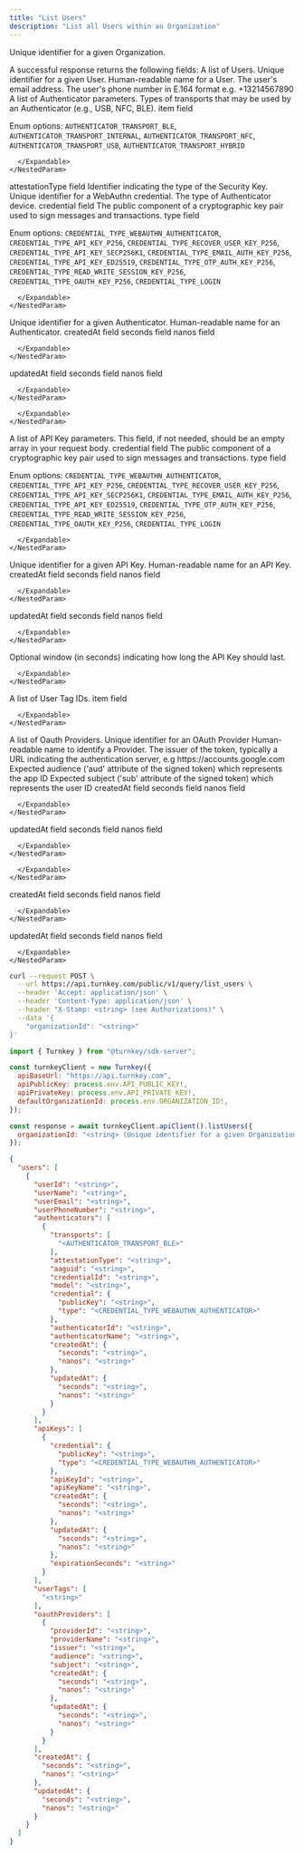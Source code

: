 ```yaml
---
title: "List Users"
description: "List all Users within an Organization"
---
```



<EndpointPath type="query" path="list_users" />

<Authorizations />

<H3Bordered text="Body" />

<ParamField body="organizationId" type="string" required={true}>

Unique identifier for a given Organization.
</ParamField>


<H3Bordered text="Response" />
A successful response returns the following fields:

<ResponseField name="users" type="array" required={true}>
  A list of Users.
  <Expandable title="users details">
    <NestedParam parentKey="users" childKey="userId" type="string" required={true}>
Unique identifier for a given User.
</NestedParam>
<NestedParam parentKey="users" childKey="userName" type="string" required={true}>
Human-readable name for a User.
</NestedParam>
<NestedParam parentKey="users" childKey="userEmail" type="string" required={false}>
The user's email address.
</NestedParam>
<NestedParam parentKey="users" childKey="userPhoneNumber" type="string" required={false}>
The user's phone number in E.164 format e.g. +13214567890
</NestedParam>
<NestedParam parentKey="users" childKey="authenticators" type="array" required={true}>
      A list of Authenticator parameters.
      <Expandable title="authenticators details">
        <NestedParam parentKey="users.authenticators" childKey="transports" type="array" required={true}>
      Types of transports that may be used by an Authenticator (e.g., USB, NFC, BLE).
      <Expandable title="transports details">
        <NestedParam parentKey="users.authenticators.transports" childKey="item" type="enum" required={true}>
item field
  
Enum options: `AUTHENTICATOR_TRANSPORT_BLE`, `AUTHENTICATOR_TRANSPORT_INTERNAL`, `AUTHENTICATOR_TRANSPORT_NFC`, `AUTHENTICATOR_TRANSPORT_USB`, `AUTHENTICATOR_TRANSPORT_HYBRID`

</NestedParam>

      </Expandable>
    </NestedParam>
<NestedParam parentKey="users.authenticators" childKey="attestationType" type="string" required={true}>
attestationType field
</NestedParam>
<NestedParam parentKey="users.authenticators" childKey="aaguid" type="string" required={true}>
Identifier indicating the type of the Security Key.
</NestedParam>
<NestedParam parentKey="users.authenticators" childKey="credentialId" type="string" required={true}>
Unique identifier for a WebAuthn credential.
</NestedParam>
<NestedParam parentKey="users.authenticators" childKey="model" type="string" required={true}>
The type of Authenticator device.
</NestedParam>
<NestedParam parentKey="users.authenticators" childKey="credential" type="object" required={true}>
      credential field
      <Expandable title="credential details">
        <NestedParam parentKey="users.authenticators.credential" childKey="publicKey" type="string" required={true}>
The public component of a cryptographic key pair used to sign messages and transactions.
</NestedParam>
<NestedParam parentKey="users.authenticators.credential" childKey="type" type="enum" required={true}>
type field
  
Enum options: `CREDENTIAL_TYPE_WEBAUTHN_AUTHENTICATOR`, `CREDENTIAL_TYPE_API_KEY_P256`, `CREDENTIAL_TYPE_RECOVER_USER_KEY_P256`, `CREDENTIAL_TYPE_API_KEY_SECP256K1`, `CREDENTIAL_TYPE_EMAIL_AUTH_KEY_P256`, `CREDENTIAL_TYPE_API_KEY_ED25519`, `CREDENTIAL_TYPE_OTP_AUTH_KEY_P256`, `CREDENTIAL_TYPE_READ_WRITE_SESSION_KEY_P256`, `CREDENTIAL_TYPE_OAUTH_KEY_P256`, `CREDENTIAL_TYPE_LOGIN`

</NestedParam>

      </Expandable>
    </NestedParam>
<NestedParam parentKey="users.authenticators" childKey="authenticatorId" type="string" required={true}>
Unique identifier for a given Authenticator.
</NestedParam>
<NestedParam parentKey="users.authenticators" childKey="authenticatorName" type="string" required={true}>
Human-readable name for an Authenticator.
</NestedParam>
<NestedParam parentKey="users.authenticators" childKey="createdAt" type="object" required={true}>
      createdAt field
      <Expandable title="createdAt details">
        <NestedParam parentKey="users.authenticators.createdAt" childKey="seconds" type="string" required={true}>
seconds field
</NestedParam>
<NestedParam parentKey="users.authenticators.createdAt" childKey="nanos" type="string" required={true}>
nanos field
</NestedParam>

      </Expandable>
    </NestedParam>
<NestedParam parentKey="users.authenticators" childKey="updatedAt" type="object" required={true}>
      updatedAt field
      <Expandable title="updatedAt details">
        <NestedParam parentKey="users.authenticators.updatedAt" childKey="seconds" type="string" required={true}>
seconds field
</NestedParam>
<NestedParam parentKey="users.authenticators.updatedAt" childKey="nanos" type="string" required={true}>
nanos field
</NestedParam>

      </Expandable>
    </NestedParam>

      </Expandable>
    </NestedParam>
<NestedParam parentKey="users" childKey="apiKeys" type="array" required={true}>
      A list of API Key parameters. This field, if not needed, should be an empty array in your request body.
      <Expandable title="apiKeys details">
        <NestedParam parentKey="users.apiKeys" childKey="credential" type="object" required={true}>
      credential field
      <Expandable title="credential details">
        <NestedParam parentKey="users.apiKeys.credential" childKey="publicKey" type="string" required={true}>
The public component of a cryptographic key pair used to sign messages and transactions.
</NestedParam>
<NestedParam parentKey="users.apiKeys.credential" childKey="type" type="enum" required={true}>
type field
  
Enum options: `CREDENTIAL_TYPE_WEBAUTHN_AUTHENTICATOR`, `CREDENTIAL_TYPE_API_KEY_P256`, `CREDENTIAL_TYPE_RECOVER_USER_KEY_P256`, `CREDENTIAL_TYPE_API_KEY_SECP256K1`, `CREDENTIAL_TYPE_EMAIL_AUTH_KEY_P256`, `CREDENTIAL_TYPE_API_KEY_ED25519`, `CREDENTIAL_TYPE_OTP_AUTH_KEY_P256`, `CREDENTIAL_TYPE_READ_WRITE_SESSION_KEY_P256`, `CREDENTIAL_TYPE_OAUTH_KEY_P256`, `CREDENTIAL_TYPE_LOGIN`

</NestedParam>

      </Expandable>
    </NestedParam>
<NestedParam parentKey="users.apiKeys" childKey="apiKeyId" type="string" required={true}>
Unique identifier for a given API Key.
</NestedParam>
<NestedParam parentKey="users.apiKeys" childKey="apiKeyName" type="string" required={true}>
Human-readable name for an API Key.
</NestedParam>
<NestedParam parentKey="users.apiKeys" childKey="createdAt" type="object" required={true}>
      createdAt field
      <Expandable title="createdAt details">
        <NestedParam parentKey="users.apiKeys.createdAt" childKey="seconds" type="string" required={true}>
seconds field
</NestedParam>
<NestedParam parentKey="users.apiKeys.createdAt" childKey="nanos" type="string" required={true}>
nanos field
</NestedParam>

      </Expandable>
    </NestedParam>
<NestedParam parentKey="users.apiKeys" childKey="updatedAt" type="object" required={true}>
      updatedAt field
      <Expandable title="updatedAt details">
        <NestedParam parentKey="users.apiKeys.updatedAt" childKey="seconds" type="string" required={true}>
seconds field
</NestedParam>
<NestedParam parentKey="users.apiKeys.updatedAt" childKey="nanos" type="string" required={true}>
nanos field
</NestedParam>

      </Expandable>
    </NestedParam>
<NestedParam parentKey="users.apiKeys" childKey="expirationSeconds" type="string" required={false}>
Optional window (in seconds) indicating how long the API Key should last.
</NestedParam>

      </Expandable>
    </NestedParam>
<NestedParam parentKey="users" childKey="userTags" type="array" required={true}>
      A list of User Tag IDs.
      <Expandable title="userTags details">
        <NestedParam parentKey="users.userTags" childKey="item" type="string" required={true}>
item field
</NestedParam>

      </Expandable>
    </NestedParam>
<NestedParam parentKey="users" childKey="oauthProviders" type="array" required={true}>
      A list of Oauth Providers.
      <Expandable title="oauthProviders details">
        <NestedParam parentKey="users.oauthProviders" childKey="providerId" type="string" required={true}>
Unique identifier for an OAuth Provider
</NestedParam>
<NestedParam parentKey="users.oauthProviders" childKey="providerName" type="string" required={true}>
Human-readable name to identify a Provider.
</NestedParam>
<NestedParam parentKey="users.oauthProviders" childKey="issuer" type="string" required={true}>
The issuer of the token, typically a URL indicating the authentication server, e.g https://accounts.google.com
</NestedParam>
<NestedParam parentKey="users.oauthProviders" childKey="audience" type="string" required={true}>
Expected audience ('aud' attribute of the signed token) which represents the app ID
</NestedParam>
<NestedParam parentKey="users.oauthProviders" childKey="subject" type="string" required={true}>
Expected subject ('sub' attribute of the signed token) which represents the user ID
</NestedParam>
<NestedParam parentKey="users.oauthProviders" childKey="createdAt" type="object" required={true}>
      createdAt field
      <Expandable title="createdAt details">
        <NestedParam parentKey="users.oauthProviders.createdAt" childKey="seconds" type="string" required={true}>
seconds field
</NestedParam>
<NestedParam parentKey="users.oauthProviders.createdAt" childKey="nanos" type="string" required={true}>
nanos field
</NestedParam>

      </Expandable>
    </NestedParam>
<NestedParam parentKey="users.oauthProviders" childKey="updatedAt" type="object" required={true}>
      updatedAt field
      <Expandable title="updatedAt details">
        <NestedParam parentKey="users.oauthProviders.updatedAt" childKey="seconds" type="string" required={true}>
seconds field
</NestedParam>
<NestedParam parentKey="users.oauthProviders.updatedAt" childKey="nanos" type="string" required={true}>
nanos field
</NestedParam>

      </Expandable>
    </NestedParam>

      </Expandable>
    </NestedParam>
<NestedParam parentKey="users" childKey="createdAt" type="object" required={true}>
      createdAt field
      <Expandable title="createdAt details">
        <NestedParam parentKey="users.createdAt" childKey="seconds" type="string" required={true}>
seconds field
</NestedParam>
<NestedParam parentKey="users.createdAt" childKey="nanos" type="string" required={true}>
nanos field
</NestedParam>

      </Expandable>
    </NestedParam>
<NestedParam parentKey="users" childKey="updatedAt" type="object" required={true}>
      updatedAt field
      <Expandable title="updatedAt details">
        <NestedParam parentKey="users.updatedAt" childKey="seconds" type="string" required={true}>
seconds field
</NestedParam>
<NestedParam parentKey="users.updatedAt" childKey="nanos" type="string" required={true}>
nanos field
</NestedParam>

      </Expandable>
    </NestedParam>

  </Expandable>
</ResponseField>

<RequestExample>

```bash title="cURL"
curl --request POST \
  --url https://api.turnkey.com/public/v1/query/list_users \
  --header 'Accept: application/json' \
  --header 'Content-Type: application/json' \
  --header "X-Stamp: <string> (see Authorizations)" \
  --data '{
    "organizationId": "<string>"
}'
```

```javascript title="JavaScript"
import { Turnkey } from "@turnkey/sdk-server";

const turnkeyClient = new Turnkey({
  apiBaseUrl: "https://api.turnkey.com",
  apiPublicKey: process.env.API_PUBLIC_KEY!,
  apiPrivateKey: process.env.API_PRIVATE_KEY!,
  defaultOrganizationId: process.env.ORGANIZATION_ID!,
});

const response = await turnkeyClient.apiClient().listUsers({
  organizationId: "<string> (Unique identifier for a given Organization.)"
});
```

</RequestExample>

<ResponseExample>

```json 200
{
  "users": [
    {
      "userId": "<string>",
      "userName": "<string>",
      "userEmail": "<string>",
      "userPhoneNumber": "<string>",
      "authenticators": [
        {
          "transports": [
            "<AUTHENTICATOR_TRANSPORT_BLE>"
          ],
          "attestationType": "<string>",
          "aaguid": "<string>",
          "credentialId": "<string>",
          "model": "<string>",
          "credential": {
            "publicKey": "<string>",
            "type": "<CREDENTIAL_TYPE_WEBAUTHN_AUTHENTICATOR>"
          },
          "authenticatorId": "<string>",
          "authenticatorName": "<string>",
          "createdAt": {
            "seconds": "<string>",
            "nanos": "<string>"
          },
          "updatedAt": {
            "seconds": "<string>",
            "nanos": "<string>"
          }
        }
      ],
      "apiKeys": [
        {
          "credential": {
            "publicKey": "<string>",
            "type": "<CREDENTIAL_TYPE_WEBAUTHN_AUTHENTICATOR>"
          },
          "apiKeyId": "<string>",
          "apiKeyName": "<string>",
          "createdAt": {
            "seconds": "<string>",
            "nanos": "<string>"
          },
          "updatedAt": {
            "seconds": "<string>",
            "nanos": "<string>"
          },
          "expirationSeconds": "<string>"
        }
      ],
      "userTags": [
        "<string>"
      ],
      "oauthProviders": [
        {
          "providerId": "<string>",
          "providerName": "<string>",
          "issuer": "<string>",
          "audience": "<string>",
          "subject": "<string>",
          "createdAt": {
            "seconds": "<string>",
            "nanos": "<string>"
          },
          "updatedAt": {
            "seconds": "<string>",
            "nanos": "<string>"
          }
        }
      ],
      "createdAt": {
        "seconds": "<string>",
        "nanos": "<string>"
      },
      "updatedAt": {
        "seconds": "<string>",
        "nanos": "<string>"
      }
    }
  ]
}
```

</ResponseExample>
